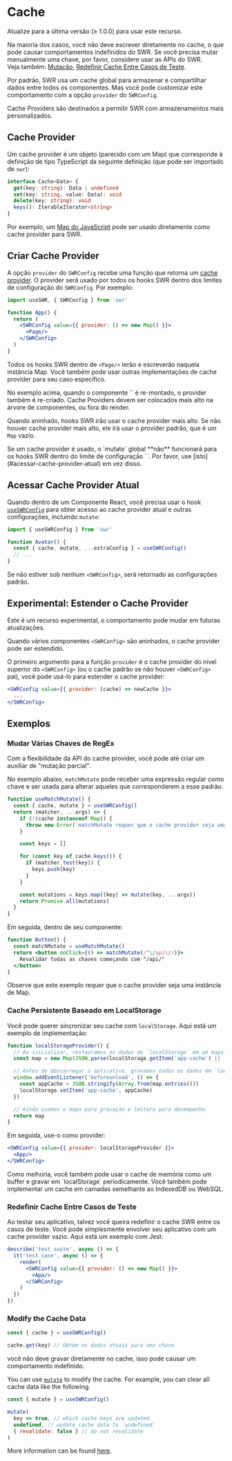 
# Cache

<Callout>
    Atualize para a última versão (≥ 1.0.0) para usar este recurso.
</Callout>

<Callout emoji="⚠️">

Na maioria dos casos, você não deve escrever diretamente no cache, o que pode causar comportamentos indefinidos do SWR.
Se você precisa mutar manualmente uma chave, por favor, considere usar as APIs do SWR.<br />
Veja também: [Mutação](/docs/mutation), [Redefinir Cache Entre Casos de Teste](#redefinir-cache-entre-casos-de-teste).

</Callout>

Por padrão, SWR usa um cache global para armazenar e compartilhar dados entre todos os componentes. Mas você pode customizar este comportamento com a opção `provider` do `SWRConfig`.

Cache Providers são destinados a permitir SWR com armazenamentos mais personalizados.

## Cache Provider

Um cache provider é um objeto (parecido com um Map) que corresponde à definição de tipo TypeScript da seguinte definição (que pode ser importado de `swr`):

```typescript
interface Cache<Data> {
  get(key: string): Data | undefined
  set(key: string, value: Data): void
  delete(key: string): void
  keys(): IterableIterator<string>
}
```

Por exemplo, um [Map do JavaScript](https://developer.mozilla.org/en-US/docs/Web/JavaScript/Reference/Global_Objects/Map) pode ser usado diretamente como cache provider para SWR.

## Criar Cache Provider

A opção `provider` do `SWRConfig` recebe uma função que retorna um [cache provider](#cache-provider). O provider será usado por todos os hooks SWR dentro dos limites de configuração do `SWRConfig`. Por exemplo:

```jsx
import useSWR, { SWRConfig } from 'swr'

function App() {
  return (
    <SWRConfig value={{ provider: () => new Map() }}>
      <Page/>
    </SWRConfig>
  )
}
```

Todos os hooks SWR dentro de `<Page/>` lerão e escreverão naquela instância Map. Você também pode usar outras implementações de cache provider para seu caso específico.

<Callout>
    No exemplo acima, quando o componente `<App/>` é re-montado, o provider também é re-criado. Cache Providers devem ser colocados mais alto na árvore de componentes, ou fora do render.
</Callout>


<div className="my-8">
  <Cache/>
</div>

Quando aninhado, hooks SWR irão usar o cache provider mais alto. Se não houver cache provider mais alto, ele irá usar o provider padrão, que é um `Map` vazio.

<Callout emoji="⚠️">
    Se um cache provider é usado, o `mutate` global **não** funcionará para os hooks SWR dentro do limite de configuração `<SWRConfig>`. Por favor, use [isto](#acessar-cache-provider-atual) em vez disso.
</Callout>

## Acessar Cache Provider Atual

Quando dentro de um Componente React, você precisa usar o hook [`useSWRConfig`](/docs/global-configuration#acesso-às-configurações-globais) para obter acesso ao cache provider atual e outras configurações, incluindo `mutate`:

```jsx
import { useSWRConfig } from 'swr'

function Avatar() {
  const { cache, mutate, ...extraConfig } = useSWRConfig()
  // ...
}
```

Se não estiver sob nenhum `<SWRConfig>`, será retornado as configurações padrão.

## Experimental: Estender o Cache Provider

<Callout emoji="🧪">
   Este é um recurso experimental, o comportamento pode mudar em futuras atualizações.
</Callout>

Quando vários componentes `<SWRConfig>` são aninhados, o cache provider pode ser estendido.

O primeiro argumento para a função `provider` é o cache provider do nível superior do `<SWRConfig>` (ou o cache padrão se não houver `<SWRConfig>` pai), você pode usá-lo para estender o cache provider:

```jsx
<SWRConfig value={{ provider: (cache) => newCache }}>
  ...
</SWRConfig>
```

## Exemplos

### Mudar Várias Chaves de RegEx

Com a flexibilidade da API do cache provider, você pode até criar um auxiliar de "mutação parcial".

No exemplo abaixo, `matchMutate` pode receber uma expressão regular como chave e ser usada para alterar aqueles que corresponderem a esse padrão.

```js
function useMatchMutate() {
  const { cache, mutate } = useSWRConfig()
  return (matcher, ...args) => {
    if (!(cache instanceof Map)) {
      throw new Error('matchMutate requer que o cache provider seja uma instância de Map')
    }

    const keys = []

    for (const key of cache.keys()) {
      if (matcher.test(key)) {
        keys.push(key)
      }
    }

    const mutations = keys.map((key) => mutate(key, ...args))
    return Promise.all(mutations)
  }
}
```

Em seguida, dentro de seu componente:

```jsx
function Button() {
  const matchMutate = useMatchMutate()
  return <button onClick={() => matchMutate(/^\/api\//)}>
    Revalidar todas as chaves começando com "/api/"
  </button>
}
```

<Callout>
  Observe que este exemplo requer que o cache provider seja uma instância de Map.
</Callout>

### Cache Persistente Baseado em LocalStorage

Você pode querer sincronizar seu cache com `localStorage`. Aqui está um exemplo de implementação:

```jsx
function localStorageProvider() {
  // Ao inicializar, restauramos os dados de `localStorage` em um mapa.
  const map = new Map(JSON.parse(localStorage.getItem('app-cache') || '[]'))

  // Antes de descarregar o aplicativo, gravamos todos os dados em `localStorage`.
  window.addEventListener('beforeunload', () => {
    const appCache = JSON.stringify(Array.from(map.entries()))
    localStorage.setItem('app-cache', appCache)
  })

  // Ainda usamos o mapa para gravação e leitura para desempenho.
  return map
}
```

Em seguida, use-o como provider:

```jsx
<SWRConfig value={{ provider: localStorageProvider }}>
  <App/>
</SWRConfig>
```

<Callout>
  Como melhoria, você também pode usar o cache de memória como um buffer e gravar em `localStorage` periodicamente. Você também pode implementar um cache em camadas semelhante ao IndexedDB ou WebSQL.
</Callout>

### Redefinir Cache Entre Casos de Teste

Ao testar seu aplicativo, talvez você queira redefinir o cache SWR entre os casos de teste. Você pode simplesmente envolver seu aplicativo com um cache provider vazio. Aqui está um exemplo com Jest:

```jsx
describe('test suite', async () => {
  it('test case', async () => {
    render(
      <SWRConfig value={{ provider: () => new Map() }}>
        <App/>
      </SWRConfig>
    )
  })
})
```

### Modify the Cache Data

```jsx
const { cache } = useSWRConfig()

cache.get(key) // Obtém os dados atuais para uma chave.
```

<Callout emoji="🚨" type="error">
  você não deve gravar diretamente no cache, isso pode causar um comportamento indefinido.
</Callout>

You can use [`mutate`](/docs/mutation) to modify the cache. For example, you can clear all cache data like the following.

```jsx
const { mutate } = useSWRConfig()

mutate(
  key => true, // which cache keys are updated
  undefined, // update cache data to `undefined`
  { revalidate: false } // do not revalidate
)
```

More information can be found [here](/docs/arguments#multiple-arguments).
